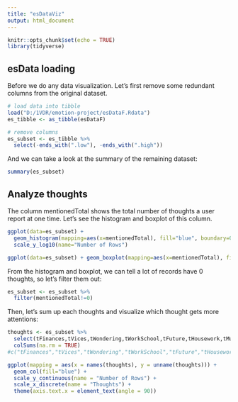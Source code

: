 ```yaml
---
title: "esDataViz"
output: html_document
---
```


```r
knitr::opts_chunk$set(echo = TRUE)
library(tidyverse)
```

## esData loading

Before we do any data visualization. Let's first remove some redundant columns from the original dataset.
```r
# load data into tibble
load("D:/1VDR/emotion-project/esDataF.Rdata")
es_tibble <- as_tibble(esDataF)

# remove columns
es_subset <- es_tibble %>% 
  select(-ends_with(".low"), -ends_with(".high"))
```

And we can take a look at the summary of the remaining dataset:
```r
summary(es_subset)
```

## Analyze thoughts

The column mentionedTotal shows the total number of thoughts a user report at one time. Let's see the histogram and boxplot of this column.

```r
ggplot(data=es_subset) + 
  geom_histogram(mapping=aes(x=mentionedTotal), fill="blue", boundary=0, binwidth=1) + 
  scale_y_log10(name="Number of Rows")

ggplot(data=es_subset) + geom_boxplot(mapping=aes(x=mentionedTotal), fill="blue")
```

From the histogram and boxplot, we can tell a lot of records have 0 thoughts, so let's filter them out:
```r
es_subset <- es_subset %>% 
  filter(mentionedTotal!=0)
```

Then, let's sum up each thoughts and visualize which thought gets more attentions:
```r
thoughts <- es_subset %>%
  select(tFinances,tVices,tWondering,tWorkSchool,tFuture,tHousework,tMundane,tMyHelathWellb,tPast,tPasttimes,tPolReligion,tRegretDisIn,tSocial) %>%
  colSums(na.rm = TRUE)
#c("tFinances","tVices","tWondering","tWorkSchool","tFuture","tHousework","tMundane","tMyHelathWellb","tPast","tPasttimes","tPolReligion","tRegretDisIn","tSocial")
```

```r
ggplot(mapping = aes(x = names(thoughts), y = unname(thoughts))) +
  geom_col(fill="blue") +
  scale_y_continuous(name = "Number of Rows") +
  scale_x_discrete(name = "Thoughts") + 
  theme(axis.text.x = element_text(angle = 90))
```



